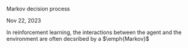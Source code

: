 

<div dangerouslySetInnerHTML={{ __html: quartoRawHtml[0] }} />

Markov decision process
<div dangerouslySetInnerHTML={{ __html: quartoRawHtml[1] }} />

<span class="meta">Nov 22, 2023</span>
<div dangerouslySetInnerHTML={{ __html: quartoRawHtml[2] }} />

In reinforcement learning, the interactions between the agent and the
environment are often decsribed by a $\emph{Markov}$

